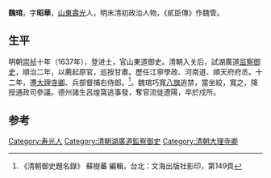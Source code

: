 '''魏琯'''，字'''昭華'''，[[山東|山東]][[壽光|壽光]]人，明末清初政治人物，《貳臣傳》作魏管。

== 生平 ==
明朝[[崇祯|崇祯]]十年（1637年），登进士，官山東道御史。清朝入关后，試湖廣道[[监察御史|监察御史]]，順治二年，以薦起原官，巡按甘肅。歷任江寧學政、河南道、順天府府丞。十二年，遷[[大理寺卿|大理寺卿]]、兵部督捕右侍郎。<ref>《清朝御史題名錄》 蘇樹蕃 編輯，台北：文海出版社影印，第149頁</ref>。魏琯巧寬[[八旗|八旗]]逃禁，當坐絞，寬之，降授通政司參議。德州諸生呂煌窩逃事發，奪官流徙遼陽，卒於戍所。

==参考==
{{reflist}}

{{崇禎十年丁丑科殿試金榜}}

{{Authority control}}

{{DEFAULTSORT:Wei魏}}
[[Category:寿光人|Category:寿光人]]
[[Category:清朝湖廣道監察御史|Category:清朝湖廣道監察御史]]
[[Category:清朝大理寺卿|Category:清朝大理寺卿]]


{{清朝人物小作品}}
